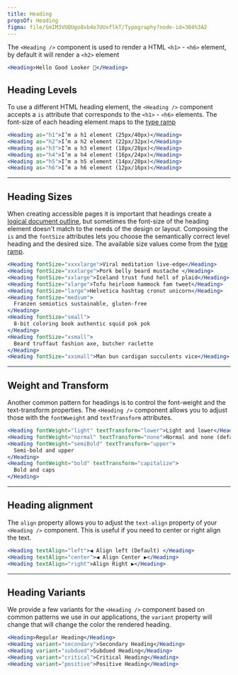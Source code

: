 ```yaml
---
title: Heading
propsOf: Heading
figma: file/SmIM3VUQUgo8xb4o7UUxflkT/Typography?node-id=304%3A2
---
```


The `<Heading />` component is used to render a HTML `<h1>` - `<h6>` element, by default it will render a `<h2>` element

```jsx
<Heading>Hello Good Looker 👋</Heading>
```

## Heading Levels

To use a different HTML heading element, the `<Heading />` component accepts a `is` attribute that corresponds to the `<h1>` - `<h6>` elements. The font-size of each heading element maps to the [type ramp](/#!/Typography)

```jsx
<Heading as="h1">I’m a h1 element (25px/40px)</Heading>
<Heading as="h2">I’m a h2 element (22px/32px)</Heading>
<Heading as="h3">I’m a h3 element (18px/28px)</Heading>
<Heading as="h4">I’m a h4 element (16px/24px)</Heading>
<Heading as="h5">I’m a h5 element (14px/20px)</Heading>
<Heading as="h6">I’m a h6 element (12px/16px)</Heading>
```

---

## Heading Sizes

When creating accessible pages it is important that headings create a [logical document outline](https://bitsofco.de/using-heading-elements-to-create-a-document-outline/), but sometimes the font-size of the heading element doesn't match to the needs of the design or layout. Composing the `is` and the `fontSize` attributes lets you choose the semantically correct level heading and the desired size. The available size values come from the [type ramp](/#!/Typography).

```jsx
<Heading fontSize="xxxxlarge">Viral meditation live-edge</Heading>
<Heading fontSize="xxxlarge">Pork belly beard mustache </Heading>
<Heading fontSize="xxlarge">Iceland trust fund hell of plaid</Heading>
<Heading fontSize="xlarge">Tofu heirloom hammock fam tweet</Heading>
<Heading fontSize="large">Helvetica hashtag cronut unicorn</Heading>
<Heading fontSize="medium">
  Franzen semiotics sustainable, gluten-free
</Heading>
<Heading fontSize="small">
  8-bit coloring book authentic squid pok pok
</Heading>
<Heading fontSize="xsmall">
  Beard truffaut fashion axe, butcher raclette
</Heading>
<Heading fontSize="xxsmall">Man bun cardigan succulents vice</Heading>
```

---

## Weight and Transform

Another common pattern for headings is to control the font-weight and the text-transform properties. The `<Heading />` component allows you to adjust those with the `fontWweight` and `textTransform` attributes.

```jsx
<Heading fontWeight="light" textTransform="lower">Light and lower</Heading>
<Heading fontWeight="normal" textTransform="none">Normal and none (default)</Heading>
<Heading fontWeight="semiBold" textTransform="upper">
  Semi-bold and upper
</Heading>
<Heading fontWeight="bold" textTransform="capitalize">
  Bold and caps
</Heading>
```

---

## Heading alignment

The `align` property allows you to adjust the `text-align` property of your `<Heading />` component. This is useful if you need to center or right align the text.

```jsx static
<Heading textAlign="left">◀️ Align left (Default) </Heading>
<Heading textAlign="center">◀️ Align Center ▶️</Heading>
<Heading textAlign="right">Align Right ▶️</Heading>
```

---

## Heading Variants

We provide a few variants for the `<Heading />` component based on common patterns we use in our applications, the `variant` property will change that will change the color the rendered heading.

```jsx
<Heading>Regular Heading</Heading>
<Heading variant="secondary">Secondary Heading</Heading>
<Heading variant="subdued">Subdued Heading</Heading>
<Heading variant="critical">Critical Heading</Heading>
<Heading variant="positive">Positive Heading</Heading>
```
